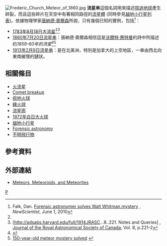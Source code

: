 [[File:Frederic_Church_Meteor_of_1860.jpg|thumb]]
'''流星串'''這個名詞用來描述[[掠地火球|掠過地球]]產生碎裂，而且這些碎片在天空中有著相同路徑的[[流星體|流星體]] (同時參見[[越地小行星|越地小行星列表]])。依據物理學家[[唐納德·奧爾森_(物理學家)|唐納德·奧爾森]]所說，只有幾個已知的實例，包括<ref name="ns">Falk, Dan. [http://www.newscientist.com/blogs/culturelab/2010/06/the-forensic-astronomer-donald-olson.php Forensic astronomer solves Walt Whitman mystery] {{Wayback|url=http://www.newscientist.com/blogs/culturelab/2010/06/the-forensic-astronomer-donald-olson.php |date=20100603132241 }}, ''NewScientist'', June 1, 2010</ref>：

{{wikisource|1=Leaves_of_Grass/Book_XVII|2=Leaves of Grass / Book XVII - Year of Meteors 1859-60}}
* [[1783年8月18日大流星|1783年8月18日大流星]]<ref name="ns"/><ref>[http://adsabs.harvard.edu/full/1914JRASC...8..221. Notes and Queries] {{Wayback|url=http://adsabs.harvard.edu/full/1914JRASC...8..221. |date=20200301143927 }}, [[Journal_of_the_Royal_Astronomical_Society_of_Canada|Journal of the Royal Astronomical Society of Canada]], Vol. 8, p.221-2</ref>
* [[1860年7月20日流星串|1860年7月20日流星串]]：唐納德·奧爾森相信這是[[沃爾特·惠特曼|沃爾特·惠特曼]]的詩中所描述的''1859-60年的流星''<ref>{{Cite web |url=http://www.newscientist.com/gallery/whitman-mystery-solved/3 |title=Images of Harper's Weekly front page story |accessdate=2011-08-08 |archive-date=2010-06-05 |archive-url=https://web.archive.org/web/20100605075133/http://www.newscientist.com/gallery/whitman-mystery-solved/3 |dead-url=no }}</ref><ref>[http://cosmiclog.msnbc.msn.com/_news/2010/06/02/4448882-150-year-old-meteor-mystery-solved 150-year-old meteor mystery solved] {{webarchive|url=https://web.archive.org/web/20100605030716/http://cosmiclog.msnbc.msn.com/_news/2010/06/02/4448882-150-year-old-meteor-mystery-solved |date=2010-06-05 }}</ref>
* [[1913年2月9日流星串|1913年2月9日流星串]]：是在北美洲，特別是加拿大的上空地區，一串由西北向東南緩慢的鏈狀。

== 相關條目 ==
* [[火流星|火流星]]
* [[彗星#Breakup/disintegration|Comet breakup]]
* [[掠地火球|掠地火球]]
* [[綠火球|綠火球]]
* [[流星雨|流星雨]]
* [[1972年白日大火球|1972年白日大火球]]
* [[越地小行星|越地小行星]]
* [[Forensic_astronomy|Forensic astronomy]]
* [[不明飛行物|不明飛行物]]

== 參考資料 ==
{{reflist}}

== 外部連結 ==
* [http://cseligman.com/text/meteors/meteors.htm Meteors, Meteoroids, and Meteorites] {{Wayback|url=http://cseligman.com/text/meteors/meteors.htm |date=20100923011117 }}

{{Planetary defense}}
{{Modern impact events}}
{{meteoroid-stub}}

[[Category:流星體|P]]